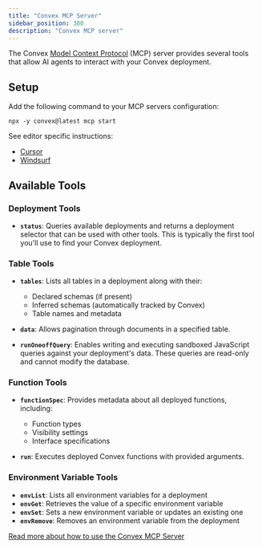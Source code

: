 ```yaml
---
title: "Convex MCP Server"
sidebar_position: 300
description: "Convex MCP server"
---
```


The Convex
[Model Context Protocol](https://docs.cursor.com/context/model-context-protocol)
(MCP) server provides several tools that allow AI agents to interact with your
Convex deployment.

## Setup

Add the following command to your MCP servers configuration:

`npx -y convex@latest mcp start`

See editor specific instructions:

- [Cursor](/ai/using-cursor.mdx#setup-the-convex-mcp-server)
- [Windsurf](/ai/using-windsurf.mdx#setup-the-convex-mcp-server)

## Available Tools

### Deployment Tools

- **`status`**: Queries available deployments and returns a deployment selector
  that can be used with other tools. This is typically the first tool you'll use
  to find your Convex deployment.

### Table Tools

- **`tables`**: Lists all tables in a deployment along with their:

  - Declared schemas (if present)
  - Inferred schemas (automatically tracked by Convex)
  - Table names and metadata

- **`data`**: Allows pagination through documents in a specified table.

- **`runOneoffQuery`**: Enables writing and executing sandboxed JavaScript
  queries against your deployment's data. These queries are read-only and cannot
  modify the database.

### Function Tools

- **`functionSpec`**: Provides metadata about all deployed functions, including:

  - Function types
  - Visibility settings
  - Interface specifications

- **`run`**: Executes deployed Convex functions with provided arguments.

### Environment Variable Tools

- **`envList`**: Lists all environment variables for a deployment
- **`envGet`**: Retrieves the value of a specific environment variable
- **`envSet`**: Sets a new environment variable or updates an existing one
- **`envRemove`**: Removes an environment variable from the deployment

[Read more about how to use the Convex MCP Server](https://stack.convex.dev/convex-mcp-server)
